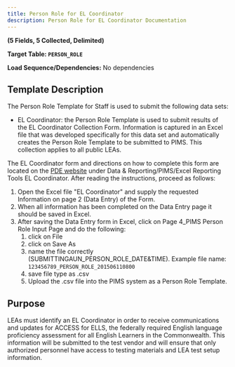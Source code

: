 ```yaml
---
title: Person Role for EL Coordinator
description: Person Role for EL Coordinator Documentation
---
```


**(5 Fields, 5 Collected, Delimited)**

**Target Table: `PERSON_ROLE`**

**Load Sequence/Dependencies:** No dependencies

## Template Description

The Person Role Template for Staff is used to submit the following data sets:

- EL Coordinator: the Person Role Template is used to submit results of the EL Coordinator Collection Form. Information is captured in an Excel file that was developed specifically for this data set and automatically creates the Person Role Template to be submitted to PIMS. This collection applies to all public LEAs.

The EL Coordinator form and directions on how to complete this form are located on the [PDE website](http://www.education.pa.gov) under Data & Reporting/PIMS/Excel Reporting Tools EL Coordinator. After reading the instructions, proceed as follows:

1. Open the Excel file "EL Coordinator" and supply the requested Information on page 2 (Data Entry) of the Form.
2. When all information has been completed on the Data Entry page it should be saved in Excel.
3. After saving the Data Entry form in Excel, click on Page 4_PIMS Person Role Input Page and do the following:
   1. click on File
   2. click on Save As
   3. name the file correctly (SUBMITTINGAUN_PERSON_ROLE_DATE&TIME). Example file name: `123456789_PERSON_ROLE_201506110800`
   4. save file type as .csv
   5. Upload the .csv file into the PIMS system as a Person Role Template.

## Purpose

LEAs must identify an EL Coordinator in order to receive communications and updates for ACCESS for ELLS, the federally required English language proficiency assessment for all English Learners in the Commonwealth. This information will be submitted to the test vendor and will ensure that only authorized personnel have access to testing materials and LEA test setup information.